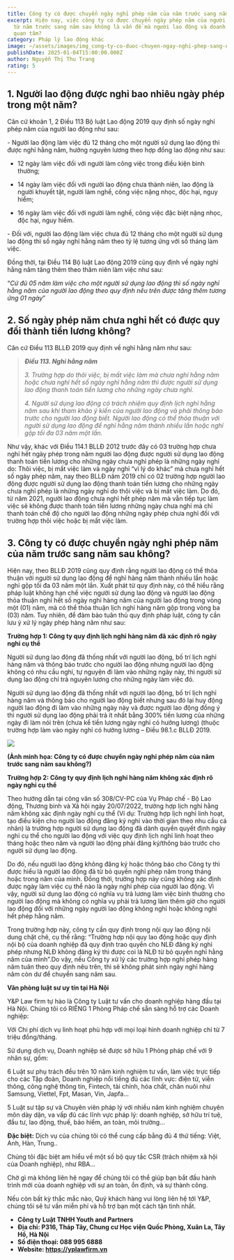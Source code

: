 ```yaml
---
title: Công ty có được chuyển ngày nghỉ phép năm của năm trước sang năm sau không?
excerpt: Hiện nay, việc công ty có được chuyển ngày phép năm của người lao động
  từ năm trước sang năm sau không là vấn đề mà người lao động và doanh nghiệp
  quan tâm?
category: Pháp lý lao động khác
image: ~/assets/images/img_cong-ty-co-duoc-chuyen-ngay-nghi-phep-sang-nam-sau-khong.png
publishDate: 2025-01-04T15:00:00.000Z
author: Nguyễn Thị Thu Trang
rating: 5
---
```

## 1. Người lao động được nghỉ bao nhiêu ngày phép trong một năm?

Căn cứ khoản 1, 2 Điều 113 Bộ luật Lao động 2019 quy định số ngày nghỉ phép năm của người lao động như sau:

\-  Người lao động làm việc đủ 12 tháng cho một người sử dụng lao động thì được nghỉ hằng năm, hưởng nguyên lương theo hợp đồng lao động như sau:

+ 12 ngày làm việc đối với người làm công việc trong điều kiện bình thường;

+ 14 ngày làm việc đối với người lao động chưa thành niên, lao động là người khuyết tật, người làm nghề, công việc nặng nhọc, độc hại, nguy hiểm;

+ 16 ngày làm việc đối với người làm nghề, công việc đặc biệt nặng nhọc, độc hại, nguy hiểm.

\-  Đối với, người lao động làm việc chưa đủ 12 tháng cho một người sử dụng lao động thì số ngày nghỉ hằng năm theo tỷ lệ tương ứng với số tháng làm việc.

Đồng thời, tại Điều 114 Bộ luật Lao động 2019 cũng quy định về ngày nghỉ hằng năm tăng thêm theo thâm niên làm việc như sau:

“*Cứ đủ 05 năm làm việc cho một người sử dụng lao động thì số ngày nghỉ hằng năm của người lao động theo quy định nêu trên được tăng thêm tương ứng 01 ngày*”

## 2. Số ngày phép năm chưa nghỉ hết có được quy đổi thành tiền lương không?

Căn cứ Điều 113 BLLĐ 2019 quy định về nghỉ hằng năm như sau:

> ***Điều 113. Nghỉ hằng năm***
>
> *3. Trường hợp do thôi việc, bị mất việc làm mà chưa nghỉ hằng năm hoặc chưa nghỉ hết số ngày nghỉ hằng năm thì được người sử dụng lao động thanh toán tiền lương cho những ngày chưa nghỉ.*
>
> *4. Người sử dụng lao động có trách nhiệm quy định lịch nghỉ hằng năm sau khi tham khảo ý kiến của người lao động và phải thông báo trước cho người lao động biết. Người lao động có thể thỏa thuận với người sử dụng lao động để nghỉ hằng năm thành nhiều lần hoặc nghỉ gộp tối đa 03 năm một lần.*

Như vậy, khác với  Điều 114.1 BLLĐ 2012 trước đây có 03 trường hợp chưa nghỉ hết ngày phép trong năm người lao động được người sử dụng lao động thanh toán tiền lương cho những ngày chưa nghỉ phép là những ngày nghỉ do: Thôi việc, bị mất việc làm và ngày nghỉ “vì lý do khác” mà chưa nghỉ hết số ngày phép năm, nay theo BLLĐ năm 2019 chỉ có 02 trường hợp người lao động được người sử dụng lao động thanh toán tiền lương cho những ngày chưa nghỉ phép là những ngày nghỉ do thôi việc và bị mất việc làm. Do đó, từ năm 2021, người lao động chưa nghỉ hết phép năm mà vẫn tiếp tục làm việc sẽ không được thanh toán tiền lương những ngày chưa nghỉ mà chỉ thanh toán chế độ cho người lao động những ngày phép chưa nghỉ đối với trường hợp thôi việc hoặc bị mất việc làm.

## 3. Công ty có được chuyển ngày nghỉ phép năm của năm trước sang năm sau không?

Hiện nay, theo BLLĐ 2019 cũng quy định rằng người lao động có thể thỏa thuận với người sử dụng lao động để nghỉ hàng năm thành nhiều lần hoặc nghỉ gộp tối đa 03 năm một lần. Xuất phát từ quy định này, có thể hiểu rằng pháp luật không hạn chế việc người sử dụng lao động và người lao động thỏa thuận nghỉ hết số ngày nghỉ hàng năm của người lao động trong vòng một (01) năm, mà có thể thỏa thuận lịch nghỉ hàng năm gộp trong vòng ba (03) năm. Tuy nhiên, để đảm bảo tuân thủ quy định pháp luật, công ty cần lưu ý xử lý ngày phép hàng năm như sau: 

**Trường hợp 1: Công ty quy định lịch nghỉ hàng năm đã xác định rõ ngày nghỉ cụ thể**

Người sử dụng lao động đã thống nhất với người lao động, bố trí lịch nghỉ hàng năm và thông báo trước cho người lao động nhưng người lao động không có nhu cầu nghỉ, tự nguyện đi làm vào những ngày này, thì người sử dụng lao động chỉ trả nguyên lương cho những ngày làm việc đó.

Người sử dụng lao động đã thống nhất với người lao động, bố trí lịch nghỉ hàng năm và thông báo cho người lao động biết nhưng sau đó lại huy động người lao động đi làm vào những ngày này và được người lao động đồng ý thì người sử dụng lao động phải trả ít nhất bằng 300% tiền lương của những ngày đi làm nói trên (chưa kể tiền lương ngày nghỉ có hưởng lương) (thuộc trường hợp làm vào ngày nghỉ có hưởng lương – Điều 98.1.c BLLĐ 2019.

![](~/assets/images/cong-ty-co-duoc-chuyen-ngay-nghi-phep-nam-cua-nam-truoc-sang-nam-sau-khong.jpg)

**(Ảnh minh họa: Công ty có được chuyển ngày nghỉ phép năm của năm trước sang năm sau không?)**

**Trường hợp 2: Công ty quy định lịch nghỉ hàng năm không xác định rõ ngày nghỉ cụ thể**

Theo hướng dẫn tại công văn số 308/CV-PC của Vụ Pháp chế - Bộ Lao động, Thương binh và Xã hội ngày 20/07/2022, trường hợp lịch nghỉ hằng năm không xác định ngày nghỉ cụ thể (Ví dụ: Trường hợp lịch nghỉ linh hoạt, tạo điều kiện cho người lao động đăng ký nghỉ vào thời gian theo nhu cầu cá nhân) là trường hợp người sử dụng lao động đã dành quyền quyết định ngày nghỉ cụ thể cho người lao động với việc quy định lịch nghỉ linh hoạt theo tháng hoặc theo năm và người lao động phải đăng ký/thông báo trước cho người sử dụng lao động. 

Do đó, nếu người lao động không đăng ký hoặc thông báo cho Công ty thì được hiểu là người lao động đã từ bỏ quyền nghỉ phép năm trong tháng hoặc trong năm của mình. Đồng thời, trường hợp này cũng không xác định được ngày làm việc cụ thể nào là ngày nghỉ phép của người lao động. Vì vậy, người sử dụng lao động có nghĩa vụ trả lương làm việc bình thường cho người lao động mà không có nghĩa vụ phải trả lương làm thêm giờ cho người lao động đối với những ngày người lao động không nghỉ hoặc không nghỉ hết phép hằng năm.

Trong trường hợp này, công ty cần quy định trong nội quy lao động nội dung chặt chẽ, cụ thể rằng: “Trường hợp nội quy lao động hoặc quy định nội bộ của doanh nghiệp đã quy định trao quyền cho NLĐ đăng ký nghỉ phép nhưng NLĐ không đăng ký thì được coi là NLĐ từ bỏ quyền nghỉ hằng năm của mình”.Do vậy, nếu Công ty xử lý các trường hợp nghỉ phép hàng năm tuân theo quy định nêu trên, thì sẽ không phát sinh ngày nghỉ hàng năm còn dư để chuyển sang năm sau.  

**Văn phòng luật sư uy tín tại Hà Nội**

Y&P Law firm tự hào là Công ty Luật tư vấn cho doanh nghiệp hàng đầu tại Hà Nội. Chúng tôi có RIÊNG 1 Phòng Pháp chế sẵn sàng hỗ trợ các Doanh nghiệp:

Với Chi phí dịch vụ linh hoạt phù hợp với mọi loại hình doanh nghiệp chỉ từ 7 triệu đồng/tháng.

Sử dụng dịch vụ, Doanh nghiệp sẽ được sở hữu 1 Phòng pháp chế với 9 nhân sự, gồm:

6 Luật sư phụ trách đều trên 10 năm kinh nghiệm tư vấn, làm việc trực tiếp cho các Tập đoàn, Doanh nghiệp nổi tiếng đủ các lĩnh vực: điện tử, viễn thông, công nghệ thông tin, Fintech, tài chính, hóa chất, chăn nuôi như Samsung, Viettel, Fpt, Masan, Vin, Japfa...

5 Luật sư tập sự và Chuyên viên pháp lý với nhiều năm kinh nghiệm chuyên môn dày dặn, va vấp đủ các lĩnh vực pháp lý: doanh nghiệp, sở hữu trí tuệ, đầu tư, lao động, thuế, bảo hiểm, an toàn, môi trường...

**Đặc biệt:** Dịch vụ của chúng tôi có thể cung cấp bằng đủ 4 thứ tiếng: Việt, Anh, Hàn, Trung..

Chúng tôi đặc biệt am hiểu về một số bộ quy tắc CSR (trách nhiệm xã hội của Doanh nghiệp), như RBA...

Chờ gì mà không liên hệ ngay để chúng tôi có thể giúp bạn bắt đầu hành trình mới của doanh nghiệp với sự an toàn, ổn định, và sự thành công.

Nếu còn bất kỳ thắc mắc nào, Quý khách hàng vui lòng liên hệ tới Y&P, chúng tôi sẽ tư vấn miễn phí và hỗ trợ bạn một cách tận tình nhất.

* **Công ty Luật TNHH Youth and Partners**
* **Địa chỉ: P316, Tháp Tây, Chung cư Học viện Quốc Phòng, Xuân La, Tây Hồ, Hà Nội**
* **Số điện thoại: 088 995 6888**
* **Website: https://yplawfirm.vn**
